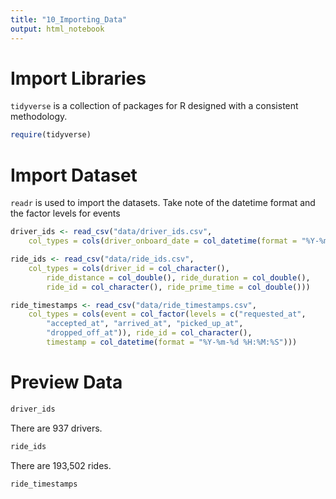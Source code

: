 ```yaml
---
title: "10_Importing_Data"
output: html_notebook
---
```


# Import Libraries
`tidyverse` is a collection of packages for R designed with a consistent methodology.

```r
require(tidyverse)
```

# Import Dataset
`readr` is used to import the datasets. Take note of the datetime format and the factor levels for events
```r
driver_ids <- read_csv("data/driver_ids.csv", 
    col_types = cols(driver_onboard_date = col_datetime(format = "%Y-%m-%d %H:%M:%S")))

ride_ids <- read_csv("data/ride_ids.csv", 
    col_types = cols(driver_id = col_character(), 
        ride_distance = col_double(), ride_duration = col_double(), 
        ride_id = col_character(), ride_prime_time = col_double()))

ride_timestamps <- read_csv("data/ride_timestamps.csv", 
    col_types = cols(event = col_factor(levels = c("requested_at", 
        "accepted_at", "arrived_at", "picked_up_at", 
        "dropped_off_at")), ride_id = col_character(), 
        timestamp = col_datetime(format = "%Y-%m-%d %H:%M:%S")))
```

# Preview Data
```r
driver_ids
```

There are 937 drivers.

```r
ride_ids
```

There are 193,502 rides.

```r
ride_timestamps
```

